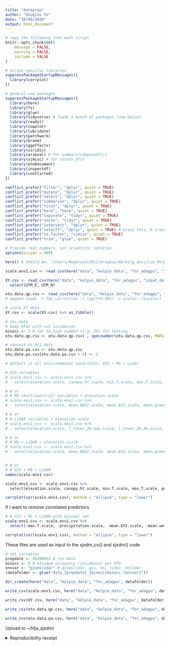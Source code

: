 ```yaml
---
title: "dataprep"
author: "Douglas Yu"
date: "30/08/2020"
output: html_document
---
```


```r
# copy the following into each script   
knitr::opts_chunk$set(
	message = FALSE,
	warning = FALSE,
	include = FALSE
)

# script-specific libraries
suppressPackageStartupMessages({
  library(corrplot)
})

# general-use packages
suppressPackageStartupMessages({
  library(here)
  library(fs)
  library(glue)
  library(tidyverse) # loads a bunch of packages (see below)
  library(readxl)
  library(cowplot)
  library(lubridate)
  library(patchwork)
  library(broom)
  library(ggeffects)
  library(viridis)
  library(arsenal) # for summary(comparedf())
  library(sjmisc) # for rotate_df()
  library(envDocument)
  library(inspectdf)
  library(conflicted)
})

conflict_prefer("filter", "dplyr", quiet = TRUE)
conflict_prefer("mutate", "dplyr", quiet = TRUE)
conflict_prefer("select", "dplyr", quiet = TRUE)
conflict_prefer("summarise", "dplyr", quiet = TRUE)
conflict_prefer("first", "dplyr", quiet = TRUE)
conflict_prefer("here", "here", quiet = TRUE)
conflict_prefer("separate", "tidyr", quiet = TRUE)
conflict_prefer("unite", "tidyr", quiet = TRUE)
conflict_prefer("intersect", "dplyr", quiet = TRUE)
conflict_prefer("setdiff", "dplyr", quiet = TRUE) # w/out this, R crashes
conflict_prefer("to_factor", "sjmisc", quiet = TRUE)
conflict_prefer("trim", "glue", quiet = TRUE)

# Provide real numbers, not scientific notation.
options(scipen = 999)
```


```r
here() # should be: "/Users/Negorashi2011/Dropbox/Working_docs/Luo_Mingjie_Oregon/HJA_analyses_Kelpie/sjSDM/R-git"
```


```r
scale.env1.csv <- read_csv(here("data", "kelpie_data", "for_adagpu", "input_data_s1m1_20200916_kelpie20200917",  "quasiP_s1m1_env_5_sample_by_species_corr_table_F2308_minimap2_20200916_kelpie20200917.csv"))

XY.csv <- read_csv(here("data", "kelpie_data", "for_adagpu", "input_data_s1m1_20200916_kelpie20200917",  "quasiP_s1m1_spatial_5_sample_by_species_corr_table_F2308_minimap2_20200916_kelpie20200917.csv")) %>% 
  select(UTM_E, UTM_N)

otu.data.qp.csv <- read_csv(here("data", "kelpie_data", "for_adagpu", "input_data_s1m1_20200916_kelpie20200917",  "quasiP_s1m1_otu_5_sample_by_species_corr_table_F2308_minimap2_20200916_kelpie20200917.csv"))
# mapped reads -> FSL correction -> log(Y+0.001) -> scales::rescale()
```

```r
# scale XY data
XY.csv <- scale(XY.csv) %>% as_tibble()
```

```r
# otu.data
# keep OTUs with >=5 incidences
minocc <- 5 # set to high number (e.g. 20) for testing
otu.data.qp.csv <- otu.data.qp.csv[ , specnumber(otu.data.qp.csv, MARGIN = 2) >= minocc]

# convert to 0/1 data
otu.data.pa.csv <- otu.data.qp.csv
otu.data.pa.csv[otu.data.pa.csv > 0] <- 1
```

```r
# default is all environmental covariates: GIS + MS + Lidar

# GIS variables
# scale.env1.csv <- scale.env1.csv %>%
#   select(elevation.scale, canopy.ht.scale, min.T.scale, max.T.scale, precipitation.scale, metre.road.scale, metre.stream.scale, yrs.disturb.min.scale)

# # or
# # MS (multispectral) variables + elevation.scale
# scale.env1.csv <- scale.env1.csv %>%
#   select(elevation.scale, mean.NDVI.scale, mean.EVI.scale, mean.green.scale, mean.bright.scale, mean.wet.scale)

# # or
# # LiDAR variables + elevation.scale
# scale.env1.csv <- scale.env1.csv %>%
#   select(elevation.scale, l_Cover_2m_max.scale, l_Cover_2m_4m.scale, l_Cover_4m_16m.scale, l_p25.scale, l_p95.scale, l_rumple.scale)

# # or
# # MS + LiDAR + elevation.scale
# scale.env1.csv <- scale.env1.csv %>%
#   select(elevation.scale, mean.NDVI.scale, mean.EVI.scale, mean.green.scale, mean.bright.scale, mean.wet.scale, l_Cover_2m_max.scale, l_Cover_2m_4m.scale, l_Cover_4m_16m.scale, l_p25.scale, l_p95.scale, l_rumple.scale)


# # or
# # GIS + MS + LiDAR 
names(scale.env1.csv)

scale.env1.csv <- scale.env1.csv %>%
  select(elevation.scale, canopy.ht.scale, min.T.scale, max.T.scale, precipitation.scale, metre.road.scale, metre.stream.scale, yrs.disturb.min.scale, mean.NDVI.scale, mean.EVI.scale, mean.green.scale, mean.bright.scale, mean.wet.scale, l_Cover_2m_max.scale, l_Cover_2m_4m.scale, l_Cover_4m_16m.scale, l_p25.scale, l_p95.scale, l_rumple.scale)

corrplot(cor(scale.env1.csv), method = "ellipse", type = "lower")
```

If i want to remove correlated predictors
```r
# # GIS + MS + LiDAR with minimal set
scale.env1.csv <- scale.env1.csv %>%
  select(-max.T.scale, -precipitation.scale, -mean.EVI.scale, -mean.wet.scale, -mean.bright.scale, -mean.green.scale, -l_p25.scale)

corrplot(cor(scale.env1.csv), method = "ellipse", type = "lower")
```


These files are used as input to the sjsdm_cv() and sjsdm() code
```r
# set variables
prepdate <- 20200922 # run date
minocc <- 5 # minimum occupancy (incidence) per OTU
envvar <- "gismslidar" # gismslidar, gis, ms, lidar, mslidar
(datafolder <- glue("data_{prepdate}_{minocc}minocc_{envvar}"))

dir_create(here("data", "kelpie_data", "for_adagpu", datafolder))

write_csv(scale.env1.csv, here("data", "kelpie_data", "for_adagpu", datafolder,  "scale.env1.csv"))

write_csv(XY.csv, here("data", "kelpie_data", "for_adagpu", datafolder, "XY.csv"))

write_csv(otu.data.qp.csv, here("data", "kelpie_data", "for_adagpu", datafolder,  "otu.data.qp.csv"))

write_csv(otu.data.pa.csv, here("data", "kelpie_data", "for_adagpu", datafolder, "otu.data.pa.csv"))
```

Upload to ~/Hja_sjsdm/

<details><summary>Reproducibility receipt</summary>
```r
# datetime
Sys.time()

# repository
git2r::repository(here::here())

env_doc("table", git = FALSE)
```
